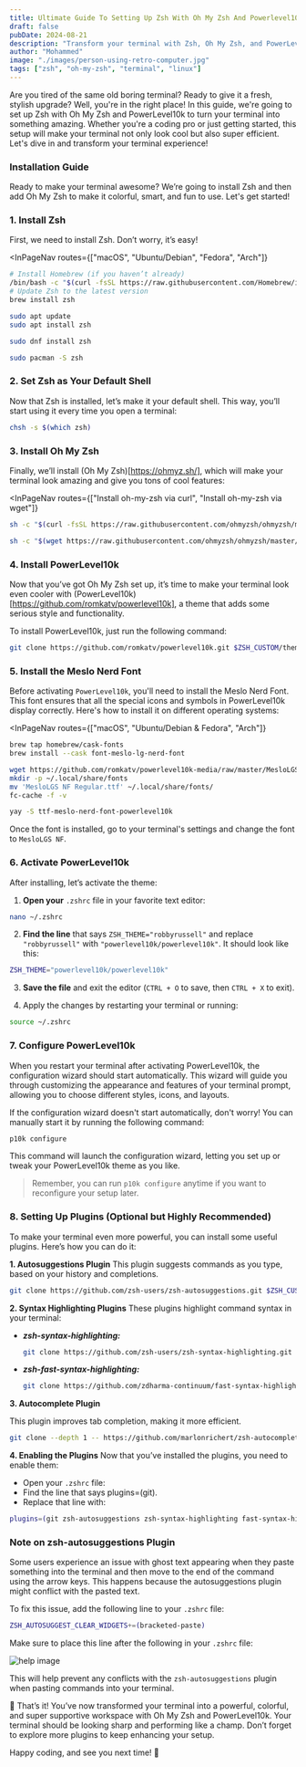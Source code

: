 ```yaml
---
title: Ultimate Guide To Setting Up Zsh With Oh My Zsh And Powerlevel10k For A Stunning Terminal
draft: false
pubDate: 2024-08-21
description: "Transform your terminal with Zsh, Oh My Zsh, and PowerLevel10k! This beginner-friendly guide walks you through the installation and setup process, adding style and efficiency to your command line experience."
author: "Mohammed"
image: "./images/person-using-retro-computer.jpg"
tags: ["zsh", "oh-my-zsh", "terminal", "linux"]
---
```



Are you tired of the same old boring terminal? Ready to give it a fresh, stylish upgrade? Well, you're in the right place! In this guide, we're going to set up Zsh with Oh My Zsh and PowerLevel10k to turn your terminal into something amazing. Whether you're a coding pro or just getting started, this setup will make your terminal not only look cool but also super efficient. Let's dive in and transform your terminal experience!

### Installation Guide

Ready to make your terminal awesome? We’re going to install Zsh and then add Oh My Zsh to make it colorful, smart, and fun to use. Let's get started!

### 1. Install Zsh

First, we need to install Zsh. Don’t worry, it’s easy!

<InPageNav
    routes={["macOS", "Ubuntu/Debian", "Fedora", "Arch"]}
>
```bash
# Install Homebrew (if you haven’t already)
/bin/bash -c "$(curl -fsSL https://raw.githubusercontent.com/Homebrew/install/HEAD/install.sh)"
# Update Zsh to the latest version
brew install zsh
```
```bash
sudo apt update
sudo apt install zsh
```

```bash
sudo dnf install zsh
```

```bash
sudo pacman -S zsh
```

</InPageNav>

### 2. Set Zsh as Your Default Shell

Now that Zsh is installed, let’s make it your default shell. This way, you’ll start using it every time you open a terminal:

```bash
chsh -s $(which zsh)
```

### 3. Install Oh My Zsh

Finally, we’ll install (Oh My Zsh)[https://ohmyz.sh/], which will make your terminal look amazing and give you tons of cool features:

<InPageNav
    routes={["Install oh-my-zsh via curl", "Install oh-my-zsh via wget"]}
>
```bash
sh -c "$(curl -fsSL https://raw.githubusercontent.com/ohmyzsh/ohmyzsh/master/tools/install.sh)"
```

```bash
sh -c "$(wget https://raw.githubusercontent.com/ohmyzsh/ohmyzsh/master/tools/install.sh -O -)"
```

</InPageNav>

### 4. Install PowerLevel10k

Now that you’ve got Oh My Zsh set up, it’s time to make your terminal look even cooler with (PowerLevel10k)[https://github.com/romkatv/powerlevel10k], a theme that adds some serious style and functionality.

To install PowerLevel10k, just run the following command:

```zsh
git clone https://github.com/romkatv/powerlevel10k.git $ZSH_CUSTOM/themes/powerlevel10k
```

### 5. Install the Meslo Nerd Font

Before activating `PowerLevel10k`, you'll need to install the Meslo Nerd Font. This font ensures that all the special icons and symbols in PowerLevel10k display correctly. Here's how to install it on different operating systems:

<InPageNav
    routes={["macOS", "Ubuntu/Debian & Fedora", "Arch"]}
>
```bash
brew tap homebrew/cask-fonts
brew install --cask font-meslo-lg-nerd-font
```

```bash
wget https://github.com/romkatv/powerlevel10k-media/raw/master/MesloLGS%20NF%20Regular.ttf
mkdir -p ~/.local/share/fonts
mv 'MesloLGS NF Regular.ttf' ~/.local/share/fonts/
fc-cache -f -v
```

```bash
yay -S ttf-meslo-nerd-font-powerlevel10k
```

</InPageNav>

Once the font is installed, go to your terminal's settings and change the font to `MesloLGS NF`.

### 6. Activate PowerLevel10k

After installing, let’s activate the theme:

1. **Open your** `.zshrc` file in your favorite text editor:

```zsh
nano ~/.zshrc
```

2. **Find the line** that says `ZSH_THEME="robbyrussell"` and replace `"robbyrussell"` with `"powerlevel10k/powerlevel10k"`. It should look like this:

```zsh
ZSH_THEME="powerlevel10k/powerlevel10k"
```

3. **Save the file** and exit the editor (`CTRL + O` to save, then `CTRL + X` to exit).

4. Apply the changes by restarting your terminal or running:

```zsh
source ~/.zshrc
```

### 7. Configure PowerLevel10k

When you restart your terminal after activating PowerLevel10k, the configuration wizard should start automatically. This wizard will guide you through customizing the appearance and features of your terminal prompt, allowing you to choose different styles, icons, and layouts.

If the configuration wizard doesn't start automatically, don't worry! You can manually start it by running the following command:

```zsh
p10k configure
```

This command will launch the configuration wizard, letting you set up or tweak your PowerLevel10k theme as you like.

> Remember, you can run `p10k configure` anytime if you want to reconfigure your setup later.

### 8. Setting Up Plugins (Optional but Highly Recommended)

To make your terminal even more powerful, you can install some useful plugins. Here’s how you can do it:

**1. Autosuggestions Plugin**
This plugin suggests commands as you type, based on your history and completions.

```zsh
git clone https://github.com/zsh-users/zsh-autosuggestions.git $ZSH_CUSTOM/plugins/zsh-autosuggestions
```

**2. Syntax Highlighting Plugins**
These plugins highlight command syntax in your terminal:

- **_zsh-syntax-highlighting:_**

  ```zsh
  git clone https://github.com/zsh-users/zsh-syntax-highlighting.git $ZSH_CUSTOM/plugins/zsh-syntax-highlighting
  ```

- **_zsh-fast-syntax-highlighting:_**
  ```zsh
  git clone https://github.com/zdharma-continuum/fast-syntax-highlighting.git ${ZSH_CUSTOM:-$HOME/.oh-my-zsh/custom}/plugins/fast-syntax-highlighting
  ```

**3. Autocomplete Plugin**

This plugin improves tab completion, making it more efficient.

```zsh
git clone --depth 1 -- https://github.com/marlonrichert/zsh-autocomplete.git $ZSH_CUSTOM/plugins/zsh-autocomplete
```

**4. Enabling the Plugins**
Now that you’ve installed the plugins, you need to enable them:

- Open your `.zshrc` file:
- Find the line that says plugins=(git).
- Replace that line with:

```zsh title=".zshrc"
plugins=(git zsh-autosuggestions zsh-syntax-highlighting fast-syntax-highlighting zsh-autocomplete)
```

### Note on zsh-autosuggestions Plugin

Some users experience an issue with ghost text appearing when they paste something into the terminal and then move to the end of the command using the arrow keys. This happens because the autosuggestions plugin might conflict with the pasted text.

To fix this issue, add the following line to your `.zshrc` file:

```zsh title=".zshrc"
ZSH_AUTOSUGGEST_CLEAR_WIDGETS+=(bracketed-paste)
```

Make sure to place this line after the following in your `.zshrc` file:

![help image](./images/oh-my-zsh.png)

This will help prevent any conflicts with the `zsh-autosuggestions` plugin when pasting commands into your terminal.

🎉 That’s it! You’ve now transformed your terminal into a powerful, colorful, and super supportive workspace with Oh My Zsh and PowerLevel10k. Your terminal should be looking sharp and performing like a champ. Don’t forget to explore more plugins to keep enhancing your setup.

Happy coding, and see you next time! 👋
